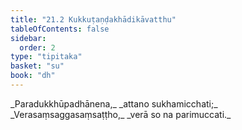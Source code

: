 ```yaml
---
title: "21.2 Kukkuṭaṇḍakhādikāvatthu"
tableOfContents: false
sidebar:
  order: 2
type: "tipitaka"
basket: "su"
book: "dh"
---
```



<DynamicBreadcrumb />

<Division number="291" book="dh" bookNo="18" page="55">

<Paragraph number="314" type="verses" book="dh">
_Paradukkhūpadhānena,_  
_attano sukhamicchati;_  
_Verasaṃsaggasaṃsaṭṭho,_  
_verā so na parimuccati._
</Paragraph>
</Division>